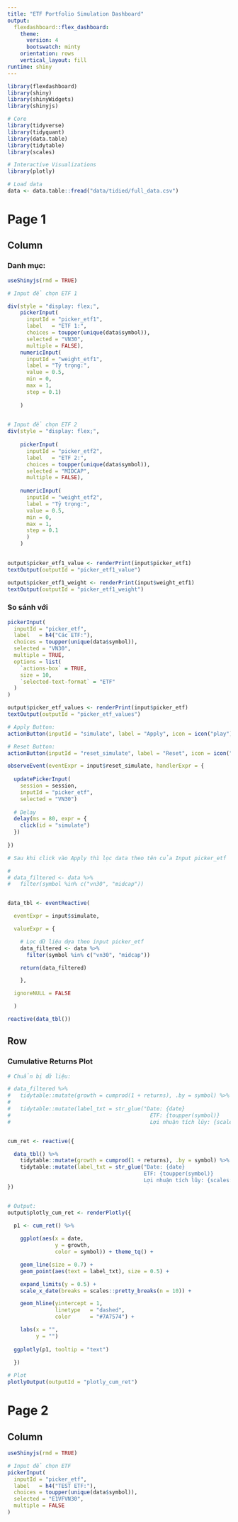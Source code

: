 ---
title: "ETF Portfolio Simulation Dashboard"
output: 
  flexdashboard::flex_dashboard:
    theme:
      version: 4
      bootswatch: minty
    orientation: rows
    vertical_layout: fill
runtime: shiny
---

```{r setup, include=FALSE}
library(flexdashboard)
library(shiny)
library(shinyWidgets)
library(shinyjs)

# Core
library(tidyverse)
library(tidyquant)
library(data.table)
library(tidytable)
library(scales)

# Interactive Visualizations
library(plotly)
```

```{r}
# Load data
data <- data.table::fread("data/tidied/full_data.csv")
```

Page 1
===================================== 

Column {.sidebar}
-----------------------------------------------------------------------
### Danh mục:
```{r}
useShinyjs(rmd = TRUE)

# Input để chọn ETF 1

div(style = "display: flex;",
    pickerInput(
      inputId = "picker_etf1",
      label   = "ETF 1:",
      choices = toupper(unique(data$symbol)),
      selected = "VN30",
      multiple = FALSE),
    numericInput(
      inputId = "weight_etf1",
      label = "Tỷ trọng:",
      value = 0.5,
      min = 0,
      max = 1,
      step = 0.1)
    
    )

    
# Input để chọn ETF 2
div(style = "display: flex;",
    
    pickerInput(
      inputId = "picker_etf2",
      label   = "ETF 2:",
      choices = toupper(unique(data$symbol)),
      selected = "MIDCAP",
      multiple = FALSE),
    
    numericInput(
      inputId = "weight_etf2",
      label = "Tỷ trọng:",
      value = 0.5,
      min = 0,
      max = 1,
      step = 0.1
      )
    )
    

output$picker_etf1_value <- renderPrint(input$picker_etf1)
textOutput(outputId = "picker_etf1_value")

output$picker_etf1_weight <- renderPrint(input$weight_etf1)
textOutput(outputId = "picker_etf1_weight")


```

### So sánh với

```{r}
pickerInput(
  inputId = "picker_etf",
  label   = h4("Các ETF:"),
  choices = toupper(unique(data$symbol)),
  selected = "VN30",
  multiple = TRUE,
  options = list(
    `actions-box` = TRUE,
    size = 10,
    `selected-text-format` = "ETF"
  )
)

output$picker_etf_values <- renderPrint(input$picker_etf)
textOutput(outputId = "picker_etf_values")
```


```{r}
# Apply Button:
actionButton(inputId = "simulate", label = "Apply", icon = icon("play"))

# Reset Button:
actionButton(inputId = "reset_simulate", label = "Reset", icon = icon("sync"))

observeEvent(eventExpr = input$reset_simulate, handlerExpr = {
  
  updatePickerInput(
    session = session,
    inputId = "picker_etf",
    selected = "VN30")
  
  # Delay
  delay(ms = 80, expr = {
    click(id = "simulate")
  })
  
})
```

```{r}
# Sau khi click vào Apply thì lọc data theo tên của Input picker_etf

# 
# data_filtered <- data %>%
#   filter(symbol %in% c("vn30", "midcap"))


data_tbl <- eventReactive(

  eventExpr = input$simulate,

  valueExpr = {

    # Lọc dữ liệu dựa theo input picker_etf
    data_filtered <- data %>%
      filter(symbol %in% c("vn30", "midcap"))

    return(data_filtered)

    },

  ignoreNULL = FALSE

  )

reactive(data_tbl())

```

Row
-----------------------------------------------------------------------
### Cumulative Returns Plot
    
```{r}
# Chuẩn bị dữ liệu:

# data_filtered %>%
#   tidytable::mutate(growth = cumprod(1 + returns), .by = symbol) %>%
# 
#   tidytable::mutate(label_txt = str_glue("Date: {date}
#                                            ETF: {toupper(symbol)}
#                                            Lợi nhuận tích lũy: {scales::percent(growth - 1, accuracy = 0.1)}")) 


cum_ret <- reactive({

  data_tbl() %>%
    tidytable::mutate(growth = cumprod(1 + returns), .by = symbol) %>%
    tidytable::mutate(label_txt = str_glue("Date: {date}
                                           ETF: {toupper(symbol)}
                                           Lợi nhuận tích lũy: {scales::percent(growth - 1, accuracy = 0.1)}"))
})


# Output:
output$plotly_cum_ret <- renderPlotly({
  
  p1 <- cum_ret() %>%

    ggplot(aes(x = date,
               y = growth,
               color = symbol)) + theme_tq() +

    geom_line(size = 0.7) +
    geom_point(aes(text = label_txt), size = 0.5) +

    expand_limits(y = 0.5) +
    scale_x_date(breaks = scales::pretty_breaks(n = 10)) +

    geom_hline(yintercept = 1,
               linetype   = "dashed",
               color      = "#7A7574") +

    labs(x = "",
         y = "")
  
  ggplotly(p1, tooltip = "text")
  
  })

# Plot
plotlyOutput(outputId = "plotly_cum_ret")
```
    

   
Page 2 {data-icon="fa-hashtag"}
=====================================     


Column {.sidebar}
-----------------------------------------------------------------------

```{r}
useShinyjs(rmd = TRUE)

# Input để chọn ETF
pickerInput(
  inputId = "picker_etf",
  label   = h4("TEST ETF:"),
  choices = toupper(unique(data$symbol)),
  selected = "E1VFVN30",
  multiple = FALSE
)

```
